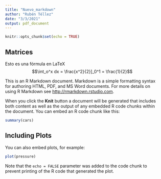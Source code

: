 ---
title: "Nuevo_markdown"
author: "Rubén Téllez"
date: "3/3/2021"
output: pdf_document
---

```{r setup, include=FALSE}
knitr::opts_chunk$set(echo = TRUE)
```

## Matrices

Esto es una fórmula en LaTeX
$$\int_o^x dx = \frac{x^2}{2}]_0^1 = \frac{1}{2}$$

This is an R Markdown document. Markdown is a simple formatting syntax for authoring HTML, PDF, and MS Word documents. For more details on using R Markdown see <http://rmarkdown.rstudio.com>.

When you click the **Knit** button a document will be generated that includes both content as well as the output of any embedded R code chunks within the document. You can embed an R code chunk like this:

```{r cars}
summary(cars)
```

## Including Plots

You can also embed plots, for example:

```{r pressure, echo=FALSE}
plot(pressure)
```

Note that the `echo = FALSE` parameter was added to the code chunk to prevent printing of the R code that generated the plot.
